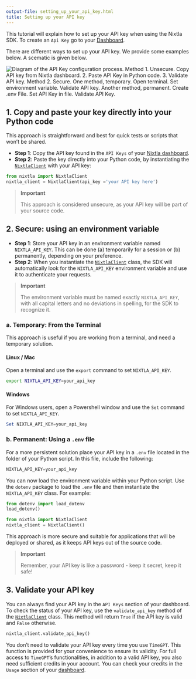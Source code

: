 ```yaml
---
output-file: setting_up_your_api_key.html
title: Setting up your API key
---
```



This tutorial will explain how to set up your API key when using the
Nixtla SDK. To create an `Api Key` go to your
[Dashboard](https://dashboard.nixtla.io/).

There are different ways to set up your API key. We provide some
examples below. A scematic is given below.

<img src="https://github.com/Nixtla/nixtla/blob/main/nbs/img/api_key_process.png?raw=true" alt="Diagram of the API Key configuration process. Method 1. Unsecure. Copy API key from Nixtla dashboard. 2. Paste API Key in Python code. 3. Validate API key. Method 2. Secure. One method, temporary. Open terminal. Set environment variable. Validate API key. Another method, permanent. Create .env File. Set API Key in file. Validate API Key." />

## 1. Copy and paste your key directly into your Python code

This approach is straightforward and best for quick tests or scripts
that won’t be shared.

-   **Step 1**: Copy the API key found in the `API Keys` of your [Nixtla
    dashboard](https://dashboard.nixtla.io/).
-   **Step 2**: Paste the key directly into your Python code, by
    instantiating the
    [`NixtlaClient`](https://Nixtla.github.io/nixtla/src/nixtla_client.html#nixtlaclient)
    with your API key:

```python
from nixtla import NixtlaClient 
nixtla_client = NixtlaClient(api_key ='your API key here')
```

> **Important**
>
> This approach is considered unsecure, as your API key will be part of
> your source code.

## 2. Secure: using an environment variable

-   **Step 1**: Store your API key in an environment variable named
    `NIXTLA_API_KEY`. This can be done (a) temporarily for a session
    or (b) permanently, depending on your preference.
-   **Step 2**: When you instantiate the
    [`NixtlaClient`](https://Nixtla.github.io/nixtla/src/nixtla_client.html#nixtlaclient)
    class, the SDK will automatically look for the `NIXTLA_API_KEY`
    environment variable and use it to authenticate your requests.

> **Important**
>
> The environment variable must be named exactly `NIXTLA_API_KEY`, with
> all capital letters and no deviations in spelling, for the SDK to
> recognize it.

### a. Temporary: From the Terminal

This approach is useful if you are working from a terminal, and need a
temporary solution.

#### Linux / Mac

Open a terminal and use the `export` command to set `NIXTLA_API_KEY`.

```bash
export NIXTLA_API_KEY=your_api_key
```

#### Windows

For Windows users, open a Powershell window and use the `Set` command to
set `NIXTLA_API_KEY`.

```powershell
Set NIXTLA_API_KEY=your_api_key
```

### b. Permanent: Using a `.env` file

For a more persistent solution place your API key in a `.env` file
located in the folder of your Python script. In this file, include the
following:

```python
NIXTLA_API_KEY=your_api_key
```

You can now load the environment variable within your Python script. Use
the `dotenv` package to load the `.env` file and then instantiate the
`NIXTLA_API_KEY` class. For example:

```python
from dotenv import load_dotenv
load_dotenv()

from nixtla import NixtlaClient
nixtla_client = NixtlaClient()
```

This approach is more secure and suitable for applications that will be
deployed or shared, as it keeps API keys out of the source code.

> **Important**
>
> Remember, your API key is like a password - keep it secret, keep it
> safe!

## 3. Validate your API key

You can always find your API key in the `API Keys` section of your
dashboard. To check the status of your API key, use the
`validate_api_key` method of the
[`NixtlaClient`](https://Nixtla.github.io/nixtla/src/nixtla_client.html#nixtlaclient)
class. This method will return `True` if the API key is valid and
`False` otherwise.

```python
nixtla_client.validate_api_key()
```

You don’t need to validate your API key every time you use `TimeGPT`.
This function is provided for your convenience to ensure its validity.
For full access to `TimeGPT`’s functionalities, in addition to a valid
API key, you also need sufficient credits in your account. You can check
your credits in the `Usage` section of your
[dashboard](https://dashboard.nixtla.io/).

